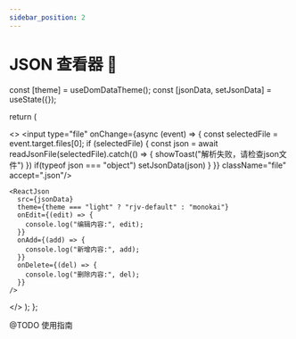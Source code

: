 ```yaml
---
sidebar_position: 2
---
```


# JSON 查看器 👀


  const [theme] = useDomDataTheme();
   const [jsonData, setJsonData] = useState({});

return (

  <>
    <input type="file" onChange={async (event) => {
      const selectedFile = event.target.files[0];
      if (selectedFile) {
        const json = await readJsonFile(selectedFile).catch(() => {
          showToast("解析失败，请检查json文件")
        })
        if(typeof json  === "object") setJsonData(json)
      }
    }} className="file" accept=".json"/>

    <ReactJson
      src={jsonData}
      theme={theme === "light" ? "rjv-default" : "monokai"}
      onEdit={(edit) => {
        console.log("编辑内容:", edit);
      }}
      onAdd={(add) => {
        console.log("新增内容:", add);
      }}
      onDelete={(del) => {
        console.log("删除内容:", del);
      }}
    />

  </>
  );
};

<JsonReviewer />

@TODO 使用指南
